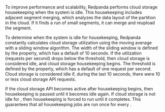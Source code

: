 
To improve performance and scalability, Redpanda performs cloud storage housekeeping when the system is idle. This housekeeping includes adjacent segment merging, which analyzes the data layout of the partition in the cloud. If it finds a run of small segments, it can merge and reupload the segment.

To determine when the system is idle for housekeeping, Redpanda constantly calculates cloud storage utilization using the moving average with a sliding window algorithm. The width of the sliding window is defined by the <TunableClusterProperty name="cloud_storage_idle_timeout_ms" frontmatter={props.frontmatter}/> property, which has a default of 10 seconds. If the utilization (requests per second) drops below the threshold, then cloud storage is considered idle, and cloud storage housekeeping begins. The threshold is defined by the <TunableClusterProperty name="cloud_storage_idle_threshold_rps" frontmatter={props.frontmatter}/> property, which has a default of one request per second. Cloud storage is considered idle if, during the last 10 seconds, there were 10 or less cloud storage API requests.

If the cloud storage API becomes active after housekeeping begins, then housekeeping is paused until it becomes idle again. If cloud storage is not idle for <TunableClusterProperty name="cloud_storage_housekeeping_interval_ms milliseconds" frontmatter={props.frontmatter}/>, then housekeeping is forced to run until it completes. This guarantees that all housekeeping jobs are run once for every <TunableClusterProperty name="cloud_storage_housekeeping_interval_ms" frontmatter={props.frontmatter}/>. 